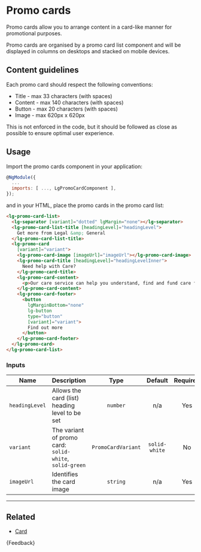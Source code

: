 
<Meta title="Components/Promo cards/Guide" />

# Promo cards

<p class="standfirst">Promo cards allow you to arrange content in a card-like manner for promotional purposes.</p>

Promo cards are organised by a promo card list component and will be displayed in columns on desktops and stacked on mobile devices.

## Content guidelines

Each promo card should respect the following conventions:

- Title - max 33 characters (with spaces)
- Content - max 140 characters (with spaces)
- Button - max 20 characters (with spaces)
- Image - max 620px x 620px

This is not enforced in the code, but it should be followed as close as possible to ensure optimal user experience.

## Usage

Import the promo cards component in your application:

```js
@NgModule({
  ...
  imports: [ ..., LgPromoCardComponent ],
});
```

and in your HTML, place the promo cards in the promo card list:

```html
<lg-promo-card-list>
  <lg-separator [variant]="dotted" lgMargin="none"></lg-separator>
  <lg-promo-card-list-title [headingLevel]="headingLevel">
    Get more from Legal &amp; General
  </lg-promo-card-list-title>
  <lg-promo-card
    [variant]="variant">
    <lg-promo-card-image [imageUrl]="imageUrl"></lg-promo-card-image>
    <lg-promo-card-title [headingLevel]="headingLevelInner">
      Need help with Care?
    </lg-promo-card-title>
    <lg-promo-card-content>
      <p>Our care service can help you understand, find and fund care for you or a loved one.</p>
    </lg-promo-card-content>
    <lg-promo-card-footer>
      <button
        lgMarginBottom="none"
        lg-button
        type="button"
        [variant]="variant">
        Find out more
      </button>
    </lg-promo-card-footer>
  </lg-promo-card>
</lg-promo-card-list>
```

### Inputs

| Name           | Description                                             |        Type        |    Default    | Required |
|----------------|---------------------------------------------------------|:------------------:|:-------------:|:--------:|
| `headingLevel` | Allows the card (list) heading level to be set          |      `number`      |      n/a      |   Yes    |
| `variant`      | The variant of promo card: `solid-white`, `solid-green` | `PromoCardVariant` | `solid-white` |    No    |
| `imageUrl`     | Identifies the card image                               |      `string`      |      n/a      |   Yes    |

---

## Related

- [Card](./?path=/docs/components-card-guide--docs)

<Markdown>{Feedback}</Markdown>

